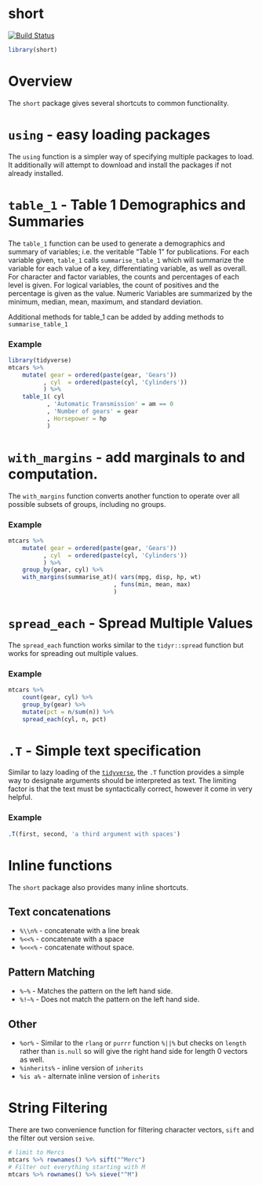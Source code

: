 # short

[![Build Status](https://travis-ci.org/haplo/short.svg?branch=master)](https://travis-ci.org/halpo/pivot)
<!--[![CRAN\_Status\_Badge](http://www.r-pkg.org/badges/version/pivot)](https://cran.r-project.org/package=short)-->

```r
library(short)
```

# Overview

The `short` package gives several shortcuts to common functionality.

# `using` - easy loading packages

The `using` function is a simpler way of specifying multiple packages to 
load.  It additionally will attempt to download and install the packages
if not already installed.


# `table_1` - Table 1 Demographics and Summaries

The `table_1` function can be used to generate a demographics and summary
of variables; i.e. the veritable "Table 1" for publications.
For each variable given, `table_1` calls `summarise_table_1` which 
will summarize the variable for each value of a key, differentiating 
variable, as well as overall.  For character and factor variables, 
the counts and percentages of each level is given.
For logical variables, the count of positives and the percentage is 
given as the value.  Numeric Variables are summarized by the minimum, 
median, mean, maximum, and standard deviation.

Additional methods for table_1 can be added by adding methods to 
`summarise_table_1`

### Example

```r
library(tidyverse)
mtcars %>% 
    mutate( gear = ordered(paste(gear, 'Gears'))
          , cyl  = ordered(paste(cyl, 'Cylinders'))
          ) %>% 
    table_1( cyl
           , 'Automatic Transmission' = am == 0
           , 'Number of gears' = gear
           , Horsepower = hp
           )
```


# `with_margins` - add marginals to and computation.

The `with_margins` function converts another function to operate over 
all possible subsets of groups, including no groups.

### Example

```r
mtcars %>% 
    mutate( gear = ordered(paste(gear, 'Gears'))
          , cyl  = ordered(paste(cyl, 'Cylinders'))
          ) %>%
    group_by(gear, cyl) %>% 
    with_margins(summarise_at)( vars(mpg, disp, hp, wt)
                              , funs(min, mean, max)
                              )
```


# `spread_each` - Spread Multiple Values

The `spread_each` function works similar to the `tidyr::spread` function 
but works for spreading out multiple values.

### Example

```r
mtcars %>% 
    count(gear, cyl) %>% 
    group_by(gear) %>%
    mutate(pct = n/sum(n)) %>% 
    spread_each(cyl, n, pct)
```


# `.T` - Simple text specification

Similar to lazy loading of the [`tidyverse`](https://tidyverse.org), 
the `.T` function provides
a simple way to designate arguments should be interpreted as text.
The limiting factor is that the text must be syntactically correct, 
however it come in very helpful.

### Example

```r
.T(first, second, 'a third argument with spaces')
```


# Inline functions

The `short` package also provides many inline shortcuts.

## Text concatenations

* `%\\n%` - concatenate with a line break
* `%<<%` - concatenate with a space
* `%<<<%` - concatenate without space.

## Pattern Matching

* `%~%` - Matches the pattern on the left hand side.
* `%!~%` - Does not match the pattern  on the left hand side.

## Other

* `%or%` - Similar to the `rlang` or `purrr` function `%||%` but checks
    on `length` rather than `is.null` so will give the right hand 
    side for length 0 vectors as well.
* `%inherits%` - inline version of `inherits`
* `%is a%` - alternate inline version of `inherits`


# String Filtering

There are two convenience function for filtering character vectors, 
`sift` and the filter out version `seive`.

```r
# limit to Mercs
mtcars %>% rownames() %>% sift("^Merc")
# Filter out everything starting with M
mtcars %>% rownames() %>% sieve("^M")
```
